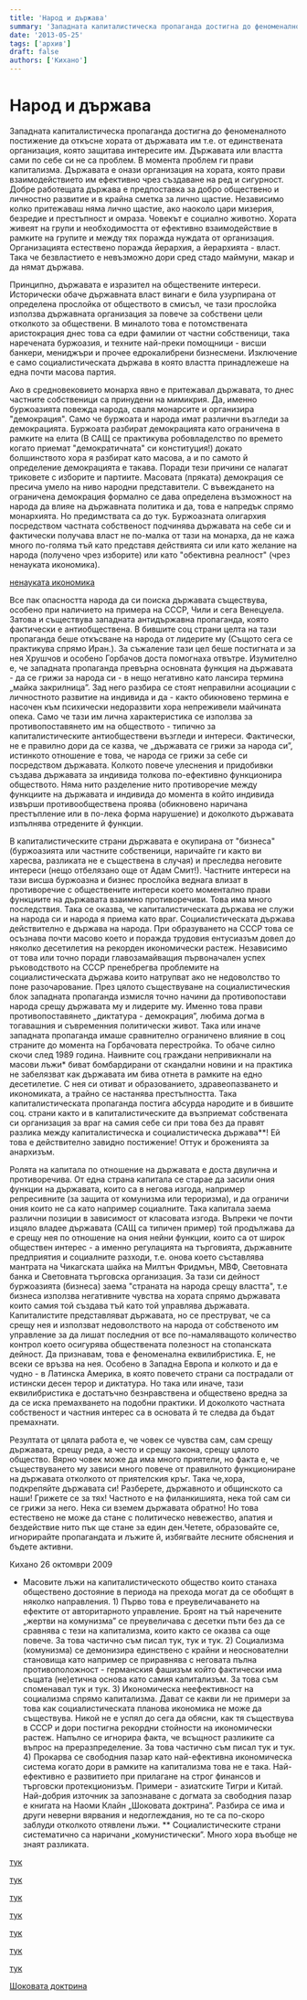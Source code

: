 ```yaml
---
title: 'Народ и държава'
summary: 'Западната капиталистическа пропаганда достигна до феноменалното постижение да откъсне хората от държавата им т.е. от единствената организация, която з...'
date: '2013-05-25'
tags: ['архив']
draft: false
authors: ['Кихано']
---
```


# Народ и държава

Западната капиталистическа пропаганда достигна до феноменалното постижение да откъсне хората от държавата им т.е. от единствената организация, която защитава интересите им. Държавата или властта сами по себе си не са проблем. В момента проблем ги прави капитализма. Държавата е онази организация на хората, която прави взаимодействието им ефективно чрез създаване на ред и сигурност. Добре работещата държава е предпоставка за добро обществено и личностно развитие и в крайна сметка за лично щастие. Независимо колко притежаваш няма лично щастие, ако наоколо цари мизерия, безредие и престъпност и омраза. Човекът е социално животно. Хората живеят на групи и необходимостта от ефективно взаимодействие в рамките на групите и между тях поражда нуждата от организация. Организацията естествено поражда йерархия, а йерархията - власт. Така че безвластието е невъзможно дори сред стадо маймуни, макар и да нямат държава.

Принципно, държавата е изразител на обществените интереси. Исторически обаче държавната власт винаги е била узурпирана от определена прослойка от обществото в смисъл, че тази прослойка използва държавната организация за повече за собствени цели отколкото за обществени. В миналото това е потомствената аристокрация днес това са едри фамилии от частни собственици, така наречената буржоазия, и техните най-преки помощници - висши банкери, мениджъри и прочее едрокалибрени бизнесмени. Изключение е само социалистическата държава в която властта принадлежеше на една почти масова партия.

Ако в средновековието монарха явно е притежавал държавата, то днес частните собственици са принудени на мимикрия. Да, именно буржоазията повежда народа, сваля монарсите и организира "демокрация". Само че буржоата и народа имат различни възгледи за демокрацията. Буржоата разбират демокрацията като ограничена в рамките на елита (В САЩ се практикува робовладелство по времето когато приемат "демократичната" си конституция!) докато болшинството хора я разбират като масова, а и по самото й определение демокрацията е такава. Поради тези причини се налагат триковете с изборите и партиите. Масовата (пряката) демокрация се пресича умело на ниво народни представители. С въвеждането на ограничена демокрация формално се дава определена възможност на народа да влияе на държавната политика и да, това е напредък спрямо монархията. Но предимствата са до тук. Буржоазната олигархия посредством частната собственост подчинява държавата на себе си и фактически получава власт не по-малка от тази на монарха, да не кажа много по-голяма тъй като представя действията си или като желание на народа (получено чрез изборите) или като "обективна реалност" (чрез ненауката икономика).

[ненауката икономика](Religiailinauka.html)

Все пак опасността народа да си поиска държавата съществува, особено при наличието на примера на СССР, Чили и сега Венецуела. Затова и съществува западната антидържавна пропаганда, която фактически е антиобществена. В бившите соц страни целта на тази пропаганда беше откъсване на народа от лидерите му (Същото сега се практикува спрямо Иран.). За съжаление тази цел беше постигната и за нея Хрушчов и особено Горбачов доста помогнаха отвътре. Изумително е, че западната пропаганда превърна основната функция на държавата - да се грижи за народа си - в нещо негативно като лансира термина „майка закрилница”. Зад него разбира се стоят неправилни асоциации с личностното развитие на индивида и да - както обикновено термина е насочен към психически недоразвити хора непреживели майчината опека. Само че тази им лична характеристика се използва за противопоставянето им на обществото - типично за капиталистическите антиобществени възгледи и интереси. Фактически, не е правилно дори да се казва, че „държавата се грижи за народа си”, истинкото отношение е това, че народа се грижи за себе си посредством държавата. Колкото повече улеснения и придобивки създава държавата за индивида толкова по-ефективно функционира обществото. Няма нито разделение нито противоречие между функциите на държавата и индивида до момента в който индивида извърши противообществена проява (обикновено наричана престъпление или в по-лека форма нарушение) и доколкото държавата изпълнява отредените й функции.

В капиталистическите страни държавата е окупирана от "бизнеса" (буржоазията или частните собственици, наричайте ги както ви харесва, разликата не е съществена в случая) и преследва неговите интереси (нещо отбелязано още от Адам Смит!). Частните интереси на тази висша буржоазна и бизнес прослойка веднага влизат в противоречие с обществените интереси което моментално прави функциите на държавата взаимно противоречиви. Това има много последствия. Така се оказва, че капиталистическата държава не служи на народа си и народа я приема като враг. Социалистическата държава действително е държава на народа. При образуването на СССР това се осъзнава почти масово което и поражда трудовия ентусиазъм довел до няколко десетилетия на рекорден икономически растеж. Независимо от това или точно поради главозамайващия първоначален успех ръководството на СССР пренебрегва проблемите на социалистическата държава които натрупват ако не недоволство то поне разочарование. През цялото съществуване на социалистическия блок западната пропаганда измисля точно начини да противопостави народа срещу държавата му и лидерите му. Именно това прави противопоставянето „диктатура - демокрация”, любима догма в тогавашния и съвременния политически живот. Така или иначе западната пропаганда имаше сравнително ограничено влияние в соц страните до момента на Горбачовата перестройка. То обаче силно скочи след 1989 година. Наивните соц граждани непривикнали на масови лъжи\* биват бомбардирани от скандални новини и на практика не забелязват как държавата им бива отнета в рамките на едно десетилетие. С нея си отиват и образованието, здравеопазването и икономиката, а трайно се настанява престъпността. Така капиталистическата пропаганда постига абсурда народите и в бившите соц. страни както и в капиталистическите да възприемат собствената си организация за враг на самия себе си при това без да правят разлика между капиталистическа и социалистическа държава\*\*! Ей това е действително завидно постижение! Оттук и броженията за анархизъм.

Ролята на капитала по отношение на държавата е доста двулична и противоречива. От една страна капитала се старае да засили ония функции на държавата, които са в негова изгода, например репресивните (за защита от комунизма или тероризма), и да ограничи ония които не са като например социалните. Така капитала заема различни позиции в зависимост от класовата изгода. Въпреки че почти изцяло владее държавата (САЩ са типичен пример) той продължава да е срещу нея по отношение на ония нейни функции, които са от широк обществен интерес - а именно регулацията на търговията, държавните предприятия и социалните разходи, т.е. онова което съставлява мантрата на Чикагската шайка на Милтън Фридмън, МВФ, Световната банка и Световната търговска организация. За тази си дейност буржоазията (бизнеса) заема "страната на народа срещу властта", т.е бизнеса използва негативните чувства на хората спрямо държавата които самия той създава тъй като той управлява държавата. Капиталистите представляват държавата, но се преструват, че са срещу нея и използват недоволството на народа от собственото им управление за да лишат последния от все по-намаляващото количество контрол което осигурява обществената полезност на стопанската дейност. Да признавам, това е феноменална еквилибристика. Е, не всеки се връзва на нея. Особено в Западна Европа и колкото и да е чудно - в Латинска Америка, в която повечето страни са пострадали от истински десен терор и диктатура. Но така или иначе, тази еквилибристика е достатъчно безнравствена и обществено вредна за да се иска премахването на подобни практики. И доколкото частната собственост и частния интерес са в основата й те следва да бъдат премахнати.

Резултата от цялата работа е, че човек се чувства сам, сам срещу държавата, срещу реда, а често и срещу закона, срещу цялото общество. Вярно човек може да има много приятели, но факта е, че съществуването му зависи много повече от правилното функциониране на държавата отколкото от приятелския кръг. Така че,хора, подкрепяйте държавата си! Разберете, държавното и общинското са наши! Грижете се за тях! Частното е на филанкишията, нека той сам си се грижи за него. Нека си вземем държавата обратно! Но това естествено не може да стане с политическо невежество, апатия и бездействие нито пък ще стане за един ден.Четете, образовайте се, игнорирайте пропагандата и лъжите й, избягвайте лесните обяснения и бъдете активни.

Кихано 26 октомври 2009

- Масовите лъжи на капиталистическото общество които станаха обществено достояние в периода на прехода могат да се обобщят в няколко направления. 1) Първо това е преувеличаването на ефектите от авторитарното управление. Броят на тъй наречените „жертви на комунизма” се преувеличава с десетки пъти без да се сравнява с тези на капитализма, които както се оказва са още повече. За това частично съм писал тук, тук и тук. 2) Социализма (комунизма) се демонизира единствено с крайни и неоснователни становища като например се приравнява с неговата пълна противоположност - германския фашизъм който фактически има същата (не)етична основа като самия капитализъм. За това съм споменавал тук и тук. 3) Икономическа неефективност на социализма спрямо капитализма. Дават се какви ли не примери за това как социалистическата планова икономика не може да съществува. Никой не е успял до сега да обясни, как тя съществува в СССР и дори постигна рекордни стойности на икономически растеж. Напълно се игнорира факта, че всъщност разликите са въпрос на преразпределение. За това частично съм писал тук и тук. 4) Прокарва се свободния пазар като най-ефективна икономическа система когато дори в рамките на капитализма това не е така. Най-ефективно е развитието при прилагане на строг финансов и търговски протекционизъм. Примери - азиатските Тигри и Китай. Най-добрия източник за запознаване с догмата за свободния пазар е книгата на Наоми Клайн „Шоковата доктрина”.
  Разбира се има и други неверни вярвания и недоглеждания, но те са по-скоро заблуди отколкото отявлени лъжи.
  \*\* Социалистическите страни систематично са наричани „комунистически”. Много хора въобще не знаят разликата.

[тук](Stalin1.html)

[тук](imperianazloto.html)

[тук](bgantikom.html)

[тук](evrogluposti.html)

[тук](imperianazloto.html)

[тук](tajnaiko.html)

[тук](Redihaos.html)

[Шоковата доктрина](Shokowad.html)
